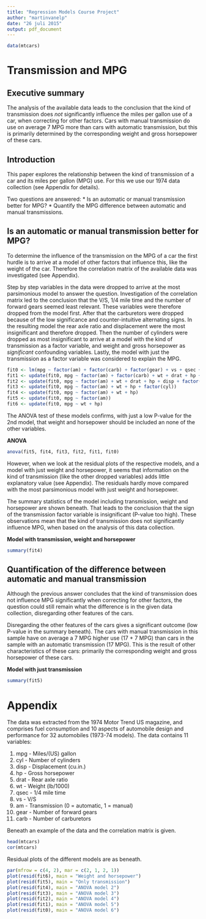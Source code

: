 ```yaml
---
title: "Regression Models Course Project"
author: "martinvanelp"
date: "26 juli 2015"
output: pdf_document
---
```


```r
data(mtcars)
```

# Transmission and MPG

## Executive summary
The analysis of the available data leads to the conclusion that the kind of transmission does *not* significantly influence the miles per gallon use of a car, when correcting for other factors. Cars with manual transmission do use on average 7 MPG more than cars with automatic transmission, but this is primarily determined by the corresponding weight and gross horsepower of these cars.

## Introduction
This paper explores the relationship between the kind of transmission of a car and its miles per gallon (MPG) use. For this we use our 1974 data collection (see Appendix for details). 

Two questions are answered: 
* Is an automatic or manual transmission better for MPG?
* Quantify the MPG difference between automatic and manual transmissions.

## Is an automatic or manual transmission better for MPG?
To determine the influence of the transmission on the MPG of a car the first hurdle is to arrive at a model of other factors that influence this, like the weight of the car. Therefore the correlation matrix of the available data was investigated (see Appendix).

Step by step variables in the data were dropped to arrive at the most parsimonious model to answer the question. Investigation of the correlation matrix led to the conclusion that the V/S, 1/4 mile time and the number of forward gears seemed least relevant. These variables were therefore dropped from the model first. After that the carburetors were dropped because of the low significance and counter-intuitive alternating signs. In the resulting model the rear axle ratio and displacement were the most insignificant and therefore dropped. Then the number of cylinders were dropped as most insignificant to arrive at a model with the kind of transmission as a factor variable, and weight and gross horsepower as *significant* confounding variables. Lastly, the model with just the transmission as a factor variable was considered to explain the MPG.

```r
fit0 <- lm(mpg ~ factor(am) + factor(carb) + factor(gear) + vs + qsec + wt + drat + hp + disp + factor(cyl), data=mtcars)
fit1 <- update(fit0, mpg ~ factor(am) + factor(carb) + wt + drat + hp + disp + factor(cyl))
fit2 <- update(fit0, mpg ~ factor(am) + wt + drat + hp + disp + factor(cyl))
fit3 <- update(fit0, mpg ~ factor(am) + wt + hp + factor(cyl))
fit4 <- update(fit0, mpg ~ factor(am) + wt + hp)
fit5 <- update(fit0, mpg ~ factor(am))
fit6 <- update(fit0, mpg ~ wt + hp)
```

The ANOVA test of these models confirms, with just a low P-value for the 2nd model, that weight and horsepower should be included an none of the other variables.

**ANOVA**
```r
anova(fit5, fit4, fit3, fit2, fit1, fit0)
```

However, when we look at the residual plots of the respective models, and a model with just weight and horsepower, it seems that information on the kind of transmission (like the other dropped variables) adds little explanatory value (see Appendix). The residuals hardly move compared with the most parsimonious model with just weight and horsepower.

The summary statistics of the model including transmission, weight and horsepower are shown beneath. That leads to the conclusion that the sign of the transmission factor variable is insignificant (P-value too high). These observations mean that the kind of transmission does not significantly influence MPG, when based on the analysis of this data collection.

**Model with transmission, weight and horsepower**
```r
summary(fit4)
```

## Quantification of the difference between automatic and manual transmission
Although the previous answer concludes that the kind of transmission does not influence MPG significantly when correcting for other factors, the question could still remain what the difference is in the given data collection, disregarding other features of the cars.

Disregarding the other features of the cars gives a significant outcome (low P-value in the summary beneath). The cars with manual transmission in this sample have on average a 7 MPG higher use (17 + 7 MPG) than cars in the sample with an automatic transmission (17 MPG). This is the result of other characteristics of these cars: primarily the corresponding weight and gross horsepower of these cars.

**Model with just transmission**
```r
summary(fit5)
```

# Appendix

The data was extracted from the 1974 Motor Trend US magazine, and comprises fuel consumption and 10 aspects of automobile design and performance for 32 automobiles (1973-74 models). The data contains 11 variables:

1. mpg	 - Miles/(US) gallon
2. cyl	 - Number of cylinders
3. disp	 - Displacement (cu.in.)
4. hp	 - Gross horsepower
5. drat	 - Rear axle ratio
6. wt	 - Weight (lb/1000)
7. qsec	 - 1/4 mile time
8. vs	 - V/S
9. am	 - Transmission (0 = automatic, 1 = manual)
10. gear - Number of forward gears
11. carb - Number of carburetors

Beneath an example of the data and the correlation matrix is given.
```r
head(mtcars)
cor(mtcars)
```

Residual plots of the different models are as beneath.

```r
par(mfrow = c(4, 2), mar = c(2, 1, 2, 1))
plot(resid(fit6), main = "Weight and horsepower")
plot(resid(fit5), main = "Only transmission")
plot(resid(fit4), main = "ANOVA model 2")
plot(resid(fit3), main = "ANOVA model 3")
plot(resid(fit2), main = "ANOVA model 4")
plot(resid(fit1), main = "ANOVA model 5")
plot(resid(fit0), main = "ANOVA model 6")
```